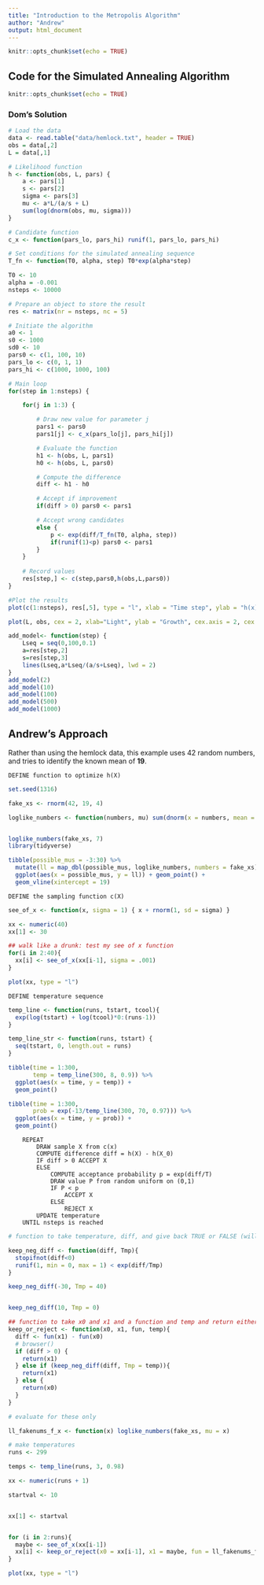 ```yaml
---
title: "Introduction to the Metropolis Algorithm"
author: "Andrew"
output: html_document
---
```


```r
knitr::opts_chunk$set(echo = TRUE)
```

## Code for the Simulated Annealing Algorithm

```r
knitr::opts_chunk$set(echo = TRUE)
```

### Dom's Solution

```r
# Load the data 
data <- read.table("data/hemlock.txt", header = TRUE)
obs = data[,2]
L = data[,1]

# Likelihood function
h <- function(obs, L, pars) {
    a <- pars[1]
    s <- pars[2]
    sigma <- pars[3]
    mu <- a*L/(a/s + L)
    sum(log(dnorm(obs, mu, sigma)))
}

# Candidate function
c_x <- function(pars_lo, pars_hi) runif(1, pars_lo, pars_hi)

# Set conditions for the simulated annealing sequence
T_fn <- function(T0, alpha, step) T0*exp(alpha*step)

T0 <- 10
alpha = -0.001
nsteps <- 10000

# Prepare an object to store the result
res <- matrix(nr = nsteps, nc = 5)

# Initiate the algorithm
a0 <- 1
s0 <- 1000
sd0 <- 10
pars0 <- c(1, 100, 10)
pars_lo <- c(0, 1, 1)
pars_hi <- c(1000, 1000, 100)

# Main loop
for(step in 1:nsteps) {

    for(j in 1:3) {

        # Draw new value for parameter j
        pars1 <- pars0
        pars1[j] <- c_x(pars_lo[j], pars_hi[j])

        # Evaluate the function
        h1 <- h(obs, L, pars1)
        h0 <- h(obs, L, pars0)

        # Compute the difference
        diff <- h1 - h0

        # Accept if improvement
        if(diff > 0) pars0 <- pars1

        # Accept wrong candidates 
        else {	
            p <- exp(diff/T_fn(T0, alpha, step))
            if(runif(1)<p) pars0 <- pars1
        }
    }
    
    # Record values
    res[step,] <- c(step,pars0,h(obs,L,pars0)) 
}

#Plot the results
plot(c(1:nsteps), res[,5], type = "l", xlab = "Time step", ylab = "h(x)",cex = 2, log = "x")

plot(L, obs, cex = 2, xlab="Light", ylab = "Growth", cex.axis = 2, cex.lab = 2)

add_model<- function(step) {
    Lseq = seq(0,100,0.1)
    a=res[step,2]
    s=res[step,3]
    lines(Lseq,a*Lseq/(a/s+Lseq), lwd = 2)
}
add_model(2)
add_model(10)
add_model(100)
add_model(500)
add_model(1000)
```


## Andrew's Approach

Rather than using the hemlock data, this example uses 42 random numbers, and tries to identify the known mean of **19**.

`DEFINE function to optimize h(X)`

```r

set.seed(1316)

fake_xs <- rnorm(42, 19, 4)

loglike_numbers <- function(numbers, mu) sum(dnorm(x = numbers, mean = mu, sd = 4, log = TRUE))


loglike_numbers(fake_xs, 7)
library(tidyverse)

tibble(possible_mus = -3:30) %>% 
  mutate(ll = map_dbl(possible_mus, loglike_numbers, numbers = fake_xs)) %>% 
  ggplot(aes(x = possible_mus, y = ll)) + geom_point() + 
  geom_vline(xintercept = 19)

```


`DEFINE the sampling function c(X)`

```r

see_of_x <- function(x, sigma = 1) { x + rnorm(1, sd = sigma) }

xx <- numeric(40)
xx[1] <- 30

## walk like a drunk: test my see of x function
for(i in 2:40){
  xx[i] <- see_of_x(xx[i-1], sigma = .001)
}

plot(xx, type = "l")
```



 `DEFINE temperature sequence`

```r


temp_line <- function(runs, tstart, tcool){
  exp(log(tstart) + log(tcool)*0:(runs-1))
}

temp_line_str <- function(runs, tstart) {
  seq(tstart, 0, length.out = runs)
}

tibble(time = 1:300,
       temp = temp_line(300, 8, 0.9)) %>% 
  ggplot(aes(x = time, y = temp)) + 
  geom_point()

tibble(time = 1:300,
       prob = exp(-13/temp_line(300, 70, 0.97))) %>% 
  ggplot(aes(x = time, y = prob)) + 
  geom_point()

```




```
    REPEAT
        DRAW sample X from c(x)
        COMPUTE difference diff = h(X) - h(X_0)
        IF diff > 0 ACCEPT X
        ELSE 
            COMPUTE acceptance probability p = exp(diff/T)
            DRAW value P from random uniform on (0,1)
            IF P < p
                ACCEPT X
            ELSE
                REJECT X
        UPDATE temperature
    UNTIL nsteps is reached
```


```r
# function to take temperature, diff, and give back TRUE or FALSE (will a negative be kept)

keep_neg_diff <- function(diff, Tmp){
  stopifnot(diff<0)
  runif(1, min = 0, max = 1) < exp(diff/Tmp)
}

keep_neg_diff(-30, Tmp = 40)


keep_neg_diff(10, Tmp = 0)

```


```r

## function to take x0 and x1 and a function and temp and return either x0 (reject) or x1 ( accept)
keep_or_reject <- function(x0, x1, fun, temp){
  diff <- fun(x1) - fun(x0)
  # browser()
  if (diff > 0) {
    return(x1)
  } else if (keep_neg_diff(diff, Tmp = temp)){
    return(x1)
  } else {
    return(x0)
  }
}

```


```r
# evaluate for these only

ll_fakenums_f_x <- function(x) loglike_numbers(fake_xs, mu = x)

# make temperatures
runs <- 299

temps <- temp_line(runs, 3, 0.98)

xx <- numeric(runs + 1)

startval <- 10


xx[1] <- startval


for (i in 2:runs){
  maybe <- see_of_x(xx[i-1])
  xx[i] <- keep_or_reject(x0 = xx[i-1], x1 = maybe, fun = ll_fakenums_f_x, temp = temps[i-1])
}

plot(xx, type = "l")
```
